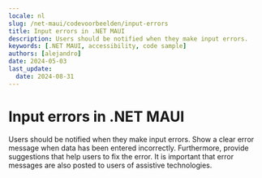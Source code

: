 ```yaml
---
locale: nl
slug: /net-maui/codevoorbeelden/input-errors
title: Input errors in .NET MAUI
description: Users should be notified when they make input errors.
keywords: [.NET MAUI, accessibility, code sample]
authors: [alejandro]
date: 2024-05-03
last_update:
  date: 2024-08-31
---
```


# Input errors in .NET MAUI

Users should be notified when they make input errors. Show a clear error message when data has been entered incorrectly. Furthermore, provide suggestions that help users to fix the error. It is important that error messages are also posted to users of assistive technologies.

<CodeSample id="input-errors" framework="net-maui" locale="en"/>
